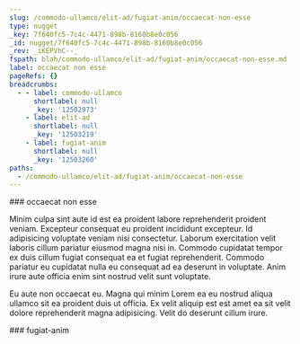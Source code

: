 ```yaml
---
slug: /commodo-ullamco/elit-ad/fugiat-anim/occaecat-non-esse
type: nugget
_key: 7f640fc5-7c4c-4471-898b-8160b8e0c056
_id: nugget/7f640fc5-7c4c-4471-898b-8160b8e0c056
_rev: _iKEPVhC--_
fspath: blah/commodo-ullamco/elit-ad/fugiat-anim/occaecat-non-esse.md
label: occaecat non esse
pageRefs: {}
breadcrumbs:
  - - label: commodo-ullamco
      shortlabel: null
      _key: '12502973'
    - label: elit-ad
      shortlabel: null
      _key: '12503219'
    - label: fugiat-anim
      shortlabel: null
      _key: '12503260'
paths:
  - /commodo-ullamco/elit-ad/fugiat-anim/occaecat-non-esse
---
```


<NuggetArea>
<Nugget slug="/commodo-ullamco/elit-ad/fugiat-anim/occaecat-non-esse" type="nugget" _key="7f640fc5-7c4c-4471-898b-8160b8e0c056" _id="nugget/7f640fc5-7c4c-4471-898b-8160b8e0c056" _rev="_iKEPVhC--_" fspath="blah/commodo-ullamco/elit-ad/fugiat-anim/occaecat-non-esse.md" label="occaecat non esse" paths="/commodo-ullamco/elit-ad/fugiat-anim/occaecat-non-esse">
<NuggetBody>
### occaecat non esse

Minim culpa sint aute id est ea proident labore reprehenderit proident veniam. Excepteur consequat eu proident incididunt excepteur. Id adipisicing voluptate veniam nisi consectetur. Laborum exercitation velit laboris cillum pariatur eiusmod magna nisi in. Commodo cupidatat tempor ex duis cillum fugiat consequat ea et fugiat reprehenderit. Commodo pariatur eu cupidatat nulla eu consequat ad ea deserunt in voluptate. Anim irure aute officia enim sint nostrud velit sunt voluptate.

Eu aute non occaecat eu. Magna qui minim Lorem ea eu nostrud aliqua ullamco sit ea proident duis ut officia. Ex velit aliquip est est amet ea sit velit dolore reprehenderit magna adipisicing. Velit do deserunt cillum irure.

</NuggetBody>
<Breadcrumbs>
<Crumbs>
<Crumb _key="12502973" label="commodo-ullamco" /><Crumb _key="12503219" label="elit-ad" /><Crumb _key="12503260" label="fugiat-anim" />
</Crumbs>
</Breadcrumbs>
</Nugget>

<NuggetsInbound>
</NuggetsInbound>
<NuggetsOutbound>
</NuggetsOutbound>
</NuggetArea>
<PassagesInbound>
<Passage direction="inbound" type="passage" _key="12503260" _id="passage/12503260" _rev="_iKEPVh---_" label="fugiat-anim" passage="fugiat-anim" fspath="blah/commodo-ullamco/elit-ad/fugiat-anim" paths="/commodo-ullamco/elit-ad/fugiat-anim" slug="/commodo-ullamco/elit-ad/fugiat-anim">
<NuggetBody>
### fugiat-anim

</NuggetBody>
<Breadcrumbs>
<Crumbs>
<Crumb _key="12502973" label="commodo-ullamco" /><Crumb _key="12503219" label="elit-ad" />
</Crumbs>
</Breadcrumbs>
</Passage>

</PassagesInbound>
<PassagesOutbound>
</PassagesOutbound>